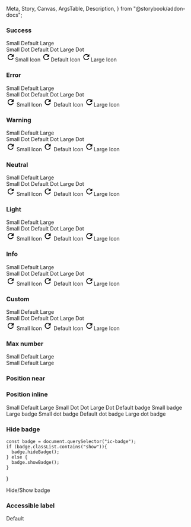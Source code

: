   Meta,
  Story,
  Canvas,
  ArgsTable,
  Description,
} from "@storybook/addon-docs";

<Meta
  title="React Components/Badge"
  component={IcBadge}
/>

<Description markdown={readme} />

### Success

<Canvas>
  <Story name="Success">
    <div style={{padding:"16px"}}>
        <IcButton variant="secondary" style={{marginRight:"16px"}}
          ><IcBadge
            text-label="1"
            slot="badge"
            variant="success"
            size="small"
          ></IcBadge
          >Small</IcButton
        >
        <IcButton variant="secondary" style={{marginRight:"16px"}}
          ><IcBadge text-label="1" slot="badge" variant="success"></IcBadge
          >Default</IcButton
        >
        <IcButton variant="secondary"
          ><IcBadge
            text-label="1"
            slot="badge"
            variant="success"
            size="large"
          ></IcBadge
          >Large</IcButton
        >
      </div>
      <div style={{padding:"16px"}}>
        <IcButton variant="secondary" style={{marginRight:"16px"}}
          ><IcBadge
            type="dot"
            slot="badge"
            variant="success"
            size="small"
          ></IcBadge
          >Small Dot</IcButton
        >
        <IcButton variant="secondary" style={{marginRight:"16px"}}
          ><IcBadge type="dot" slot="badge" variant="success"></IcBadge
          >Default Dot</IcButton
        >
        <IcButton variant="secondary"
          ><IcBadge
            type="dot"
            slot="badge"
            variant="success"
            size="large"
          ></IcBadge
          >Large Dot</IcButton
        >
      </div>
      <div style={{padding:"16px"}}>
        <IcButton variant="secondary" style={{marginRight:"16px"}}
          ><IcBadge type="icon" slot="badge" variant="success" size="small">
            <svg
              slot="badge-icon"
              xmlns="http://www.w3.org/2000/svg"
              height="24px"
              viewBox="0 0 24 24"
              width="24px"
            >
              <path d="M0 0h24v24H0V0z" fill="none" />
              <path
                d="M17.65 6.35C16.2 4.9 14.21 4 12 4c-4.42 0-7.99 3.58-7.99 8s3.57 8 7.99 8c3.73 0 6.84-2.55 7.73-6h-2.08c-.82 2.33-3.04 4-5.65 4-3.31 0-6-2.69-6-6s2.69-6 6-6c1.66 0 3.14.69 4.22 1.78L13 11h7V4l-2.35 2.35z"
              /></svg></IcBadge
          >Small Icon</IcButton
        >
        <IcButton variant="secondary" style={{marginRight:"16px"}}
          ><IcBadge type="icon" slot="badge" variant="success">
            <svg
              slot="badge-icon"
              xmlns="http://www.w3.org/2000/svg"
              height="24px"
              viewBox="0 0 24 24"
              width="24px"
            >
              <path d="M0 0h24v24H0V0z" fill="none" />
              <path
                d="M17.65 6.35C16.2 4.9 14.21 4 12 4c-4.42 0-7.99 3.58-7.99 8s3.57 8 7.99 8c3.73 0 6.84-2.55 7.73-6h-2.08c-.82 2.33-3.04 4-5.65 4-3.31 0-6-2.69-6-6s2.69-6 6-6c1.66 0 3.14.69 4.22 1.78L13 11h7V4l-2.35 2.35z"
              /></svg></IcBadge
          >Default Icon</IcButton
        >
        <IcButton variant="secondary"
          ><IcBadge type="icon" slot="badge" variant="success" size="large">
            <svg
              slot="badge-icon"
              xmlns="http://www.w3.org/2000/svg"
              height="24px"
              viewBox="0 0 24 24"
              width="24px"
            >
              <path d="M0 0h24v24H0V0z" fill="none" />
              <path
                d="M17.65 6.35C16.2 4.9 14.21 4 12 4c-4.42 0-7.99 3.58-7.99 8s3.57 8 7.99 8c3.73 0 6.84-2.55 7.73-6h-2.08c-.82 2.33-3.04 4-5.65 4-3.31 0-6-2.69-6-6s2.69-6 6-6c1.66 0 3.14.69 4.22 1.78L13 11h7V4l-2.35 2.35z"
              /></svg></IcBadge
          >Large Icon</IcButton
        >
      </div>
  </Story>
</Canvas>

### Error

<Canvas>
  <Story name="Error">
    <div style={{padding:"16px"}}>
        <IcButton variant="secondary" style={{marginRight:"16px"}}
          ><IcBadge
            text-label="1"
            slot="badge"
            variant="error"
            size="small"
          ></IcBadge
          >Small</IcButton
        >
        <IcButton variant="secondary" style={{marginRight:"16px"}}
          ><IcBadge text-label="1" slot="badge" variant="error"></IcBadge
          >Default</IcButton
        >
        <IcButton variant="secondary"
          ><IcBadge
            text-label="1"
            slot="badge"
            variant="error"
            size="large"
          ></IcBadge
          >Large</IcButton
        >
      </div>
      <div style={{padding:"16px"}}>
        <IcButton variant="secondary" style={{marginRight:"16px"}}
          ><IcBadge
            type="dot"
            slot="badge"
            variant="error"
            size="small"
          ></IcBadge
          >Small Dot</IcButton
        >
        <IcButton variant="secondary" style={{marginRight:"16px"}}
          ><IcBadge type="dot" slot="badge" variant="error"></IcBadge>Default
          Dot</IcButton
        >
        <IcButton variant="secondary"
          ><IcBadge
            type="dot"
            slot="badge"
            variant="error"
            size="large"
          ></IcBadge
          >Large Dot</IcButton
        >
      </div>
      <div style={{padding:"16px"}}>
        <IcButton variant="secondary" style={{marginRight:"16px"}}
          ><IcBadge type="icon" slot="badge" variant="error" size="small">
            <svg
              slot="badge-icon"
              xmlns="http://www.w3.org/2000/svg"
              height="24px"
              viewBox="0 0 24 24"
              width="24px"
            >
              <path d="M0 0h24v24H0V0z" fill="none" />
              <path
                d="M17.65 6.35C16.2 4.9 14.21 4 12 4c-4.42 0-7.99 3.58-7.99 8s3.57 8 7.99 8c3.73 0 6.84-2.55 7.73-6h-2.08c-.82 2.33-3.04 4-5.65 4-3.31 0-6-2.69-6-6s2.69-6 6-6c1.66 0 3.14.69 4.22 1.78L13 11h7V4l-2.35 2.35z"
              />
            </svg> </IcBadge
          >Small Icon</IcButton
        >
        <IcButton variant="secondary" style={{marginRight:"16px"}}
          ><IcBadge type="icon" slot="badge" variant="error">
            <svg
              slot="badge-icon"
              xmlns="http://www.w3.org/2000/svg"
              height="24px"
              viewBox="0 0 24 24"
              width="24px"
            >
              <path d="M0 0h24v24H0V0z" fill="none" />
              <path
                d="M17.65 6.35C16.2 4.9 14.21 4 12 4c-4.42 0-7.99 3.58-7.99 8s3.57 8 7.99 8c3.73 0 6.84-2.55 7.73-6h-2.08c-.82 2.33-3.04 4-5.65 4-3.31 0-6-2.69-6-6s2.69-6 6-6c1.66 0 3.14.69 4.22 1.78L13 11h7V4l-2.35 2.35z"
              />
            </svg> </IcBadge
          >Default Icon</IcButton
        >
        <IcButton variant="secondary"
          ><IcBadge type="icon" slot="badge" variant="error" size="large">
            <svg
              slot="badge-icon"
              xmlns="http://www.w3.org/2000/svg"
              height="24px"
              viewBox="0 0 24 24"
              width="24px"
            >
              <path d="M0 0h24v24H0V0z" fill="none" />
              <path
                d="M17.65 6.35C16.2 4.9 14.21 4 12 4c-4.42 0-7.99 3.58-7.99 8s3.57 8 7.99 8c3.73 0 6.84-2.55 7.73-6h-2.08c-.82 2.33-3.04 4-5.65 4-3.31 0-6-2.69-6-6s2.69-6 6-6c1.66 0 3.14.69 4.22 1.78L13 11h7V4l-2.35 2.35z"
              /></svg></IcBadge
          >Large Icon</IcButton
        >
      </div>
  </Story>
</Canvas>

### Warning

<Canvas>
  <Story name="Warning">
    <div style={{padding:"16px"}}>
        <IcButton variant="secondary" style={{marginRight:"16px"}}
          ><IcBadge
            text-label="1"
            slot="badge"
            variant="warning"
            size="small"
          ></IcBadge
          >Small</IcButton
        >
        <IcButton variant="secondary" style={{marginRight:"16px"}}
          ><IcBadge text-label="1" slot="badge" variant="warning"></IcBadge
          >Default</IcButton
        >
        <IcButton variant="secondary"
          ><IcBadge
            text-label="1"
            slot="badge"
            variant="warning"
            size="large"
          ></IcBadge
          >Large</IcButton
        >
      </div>
      <div style={{padding:"16px"}}>
        <IcButton variant="secondary" style={{marginRight:"16px"}}
          ><IcBadge
            type="dot"
            slot="badge"
            variant="warning"
            size="small"
          ></IcBadge
          >Small Dot</IcButton
        >
        <IcButton variant="secondary" style={{marginRight:"16px"}}
          ><IcBadge type="dot" slot="badge" variant="warning"></IcBadge
          >Default Dot</IcButton
        >
        <IcButton variant="secondary"
          ><IcBadge
            type="dot"
            slot="badge"
            variant="warning"
            size="large"
          ></IcBadge
          >Large Dot</IcButton
        >
      </div>
      <div style={{padding:"16px"}}>
        <IcButton variant="secondary" style={{marginRight:"16px"}}
          ><IcBadge type="icon" slot="badge" variant="warning" size="small">
            <svg
              slot="badge-icon"
              xmlns="http://www.w3.org/2000/svg"
              height="24px"
              viewBox="0 0 24 24"
              width="24px"
            >
              <path d="M0 0h24v24H0V0z" fill="none" />
              <path
                d="M17.65 6.35C16.2 4.9 14.21 4 12 4c-4.42 0-7.99 3.58-7.99 8s3.57 8 7.99 8c3.73 0 6.84-2.55 7.73-6h-2.08c-.82 2.33-3.04 4-5.65 4-3.31 0-6-2.69-6-6s2.69-6 6-6c1.66 0 3.14.69 4.22 1.78L13 11h7V4l-2.35 2.35z"
              />
            </svg> </IcBadge
          >Small Icon</IcButton
        >
        <IcButton variant="secondary" style={{marginRight:"16px"}}
          ><IcBadge type="icon" slot="badge" variant="warning">
            <svg
              slot="badge-icon"
              xmlns="http://www.w3.org/2000/svg"
              height="24px"
              viewBox="0 0 24 24"
              width="24px"
            >
              <path d="M0 0h24v24H0V0z" fill="none" />
              <path
                d="M17.65 6.35C16.2 4.9 14.21 4 12 4c-4.42 0-7.99 3.58-7.99 8s3.57 8 7.99 8c3.73 0 6.84-2.55 7.73-6h-2.08c-.82 2.33-3.04 4-5.65 4-3.31 0-6-2.69-6-6s2.69-6 6-6c1.66 0 3.14.69 4.22 1.78L13 11h7V4l-2.35 2.35z"
              />
            </svg> </IcBadge
          >Default Icon</IcButton
        >
        <IcButton variant="secondary"
          ><IcBadge type="icon" slot="badge" variant="warning" size="large">
            <svg
              slot="badge-icon"
              xmlns="http://www.w3.org/2000/svg"
              height="24px"
              viewBox="0 0 24 24"
              width="24px"
            >
              <path d="M0 0h24v24H0V0z" fill="none" />
              <path
                d="M17.65 6.35C16.2 4.9 14.21 4 12 4c-4.42 0-7.99 3.58-7.99 8s3.57 8 7.99 8c3.73 0 6.84-2.55 7.73-6h-2.08c-.82 2.33-3.04 4-5.65 4-3.31 0-6-2.69-6-6s2.69-6 6-6c1.66 0 3.14.69 4.22 1.78L13 11h7V4l-2.35 2.35z"
              /></svg></IcBadge
          >Large Icon</IcButton
        >
      </div>
  </Story>
</Canvas>

### Neutral

<Canvas>
  <Story name="Neutral">
    <div style={{padding:"16px"}}>
        <IcButton variant="secondary" style={{marginRight:"16px"}}
          ><IcBadge
            text-label="1"
            slot="badge"
            variant="neutral"
            size="small"
          ></IcBadge
          >Small</IcButton
        >
        <IcButton variant="secondary" style={{marginRight:"16px"}}
          ><IcBadge text-label="1" slot="badge" variant="neutral"></IcBadge
          >Default</IcButton
        >
        <IcButton variant="secondary"
          ><IcBadge
            text-label="1"
            slot="badge"
            variant="neutral"
            size="large"
          ></IcBadge
          >Large</IcButton
        >
      </div>
      <div style={{padding:"16px"}}>
        <IcButton variant="secondary" style={{marginRight:"16px"}}
          ><IcBadge
            type="dot"
            slot="badge"
            variant="neutral"
            size="small"
          ></IcBadge
          >Small Dot</IcButton
        >
        <IcButton variant="secondary" style={{marginRight:"16px"}}
          ><IcBadge type="dot" slot="badge" variant="neutral"></IcBadge
          >Default Dot</IcButton
        >
        <IcButton variant="secondary"
          ><IcBadge
            type="dot"
            slot="badge"
            variant="neutral"
            size="large"
          ></IcBadge
          >Large Dot</IcButton
        >
      </div>
      <div style={{padding:"16px"}}>
        <IcButton variant="secondary" style={{marginRight:"16px"}}
          ><IcBadge type="icon" slot="badge" variant="neutral" size="small">
            <svg
              slot="badge-icon"
              xmlns="http://www.w3.org/2000/svg"
              height="24px"
              viewBox="0 0 24 24"
              width="24px"
            >
              <path d="M0 0h24v24H0V0z" fill="none" />
              <path
                d="M17.65 6.35C16.2 4.9 14.21 4 12 4c-4.42 0-7.99 3.58-7.99 8s3.57 8 7.99 8c3.73 0 6.84-2.55 7.73-6h-2.08c-.82 2.33-3.04 4-5.65 4-3.31 0-6-2.69-6-6s2.69-6 6-6c1.66 0 3.14.69 4.22 1.78L13 11h7V4l-2.35 2.35z"
              />
            </svg> </IcBadge
          >Small Icon</IcButton
        >
        <IcButton variant="secondary" style={{marginRight:"16px"}}
          ><IcBadge type="icon" slot="badge" variant="neutral">
            <svg
              slot="badge-icon"
              xmlns="http://www.w3.org/2000/svg"
              height="24px"
              viewBox="0 0 24 24"
              width="24px"
            >
              <path d="M0 0h24v24H0V0z" fill="none" />
              <path
                d="M17.65 6.35C16.2 4.9 14.21 4 12 4c-4.42 0-7.99 3.58-7.99 8s3.57 8 7.99 8c3.73 0 6.84-2.55 7.73-6h-2.08c-.82 2.33-3.04 4-5.65 4-3.31 0-6-2.69-6-6s2.69-6 6-6c1.66 0 3.14.69 4.22 1.78L13 11h7V4l-2.35 2.35z"
              />
            </svg> </IcBadge
          >Default Icon</IcButton
        >
        <IcButton variant="secondary"
          ><IcBadge type="icon" slot="badge" variant="neutral" size="large">
            <svg
              slot="badge-icon"
              xmlns="http://www.w3.org/2000/svg"
              height="24px"
              viewBox="0 0 24 24"
              width="24px"
            >
              <path d="M0 0h24v24H0V0z" fill="none" />
              <path
                d="M17.65 6.35C16.2 4.9 14.21 4 12 4c-4.42 0-7.99 3.58-7.99 8s3.57 8 7.99 8c3.73 0 6.84-2.55 7.73-6h-2.08c-.82 2.33-3.04 4-5.65 4-3.31 0-6-2.69-6-6s2.69-6 6-6c1.66 0 3.14.69 4.22 1.78L13 11h7V4l-2.35 2.35z"
              /></svg></IcBadge
          >Large Icon</IcButton
        >
      </div>
  </Story>
</Canvas>

### Light

<Canvas>
  <Story name="Light">
    <div style={{padding:"16px"}}>
        <IcButton variant="secondary" style={{marginRight:"16px"}}
          ><IcBadge
            text-label="1"
            slot="badge"
            variant="light"
            size="small"
          ></IcBadge
          >Small</IcButton
        >
        <IcButton variant="secondary" style={{marginRight:"16px"}}
          ><IcBadge text-label="1" slot="badge" variant="light"></IcBadge
          >Default</IcButton
        >
        <IcButton variant="secondary"
          ><IcBadge
            text-label="1"
            slot="badge"
            variant="light"
            size="large"
          ></IcBadge
          >Large</IcButton
        >
      </div>
      <div style={{padding:"16px"}}>
        <IcButton variant="secondary" style={{marginRight:"16px"}}
          ><IcBadge
            type="dot"
            slot="badge"
            variant="light"
            size="small"
          ></IcBadge
          >Small Dot</IcButton
        >
        <IcButton variant="secondary" style={{marginRight:"16px"}}
          ><IcBadge type="dot" slot="badge" variant="light"></IcBadge>Default
          Dot</IcButton
        >
        <IcButton variant="secondary"
          ><IcBadge
            type="dot"
            slot="badge"
            variant="light"
            size="large"
          ></IcBadge
          >Large Dot</IcButton
        >
      </div>
      <div style={{padding:"16px"}}>
        <IcButton variant="secondary" style={{marginRight:"16px"}}
          ><IcBadge type="icon" slot="badge" variant="light" size="small">
            <svg
              slot="badge-icon"
              xmlns="http://www.w3.org/2000/svg"
              height="24px"
              viewBox="0 0 24 24"
              width="24px"
            >
              <path d="M0 0h24v24H0V0z" fill="none" />
              <path
                d="M17.65 6.35C16.2 4.9 14.21 4 12 4c-4.42 0-7.99 3.58-7.99 8s3.57 8 7.99 8c3.73 0 6.84-2.55 7.73-6h-2.08c-.82 2.33-3.04 4-5.65 4-3.31 0-6-2.69-6-6s2.69-6 6-6c1.66 0 3.14.69 4.22 1.78L13 11h7V4l-2.35 2.35z"
              />
            </svg> </IcBadge
          >Small Icon</IcButton
        >
        <IcButton variant="secondary" style={{marginRight:"16px"}}
          ><IcBadge type="icon" slot="badge" variant="light">
            <svg
              slot="badge-icon"
              xmlns="http://www.w3.org/2000/svg"
              height="24px"
              viewBox="0 0 24 24"
              width="24px"
            >
              <path d="M0 0h24v24H0V0z" fill="none" />
              <path
                d="M17.65 6.35C16.2 4.9 14.21 4 12 4c-4.42 0-7.99 3.58-7.99 8s3.57 8 7.99 8c3.73 0 6.84-2.55 7.73-6h-2.08c-.82 2.33-3.04 4-5.65 4-3.31 0-6-2.69-6-6s2.69-6 6-6c1.66 0 3.14.69 4.22 1.78L13 11h7V4l-2.35 2.35z"
              />
            </svg> </IcBadge
          >Default Icon</IcButton
        >
        <IcButton variant="secondary"
          ><IcBadge type="icon" slot="badge" variant="light" size="large">
            <svg
              slot="badge-icon"
              xmlns="http://www.w3.org/2000/svg"
              height="24px"
              viewBox="0 0 24 24"
              width="24px"
            >
              <path d="M0 0h24v24H0V0z" fill="none" />
              <path
                d="M17.65 6.35C16.2 4.9 14.21 4 12 4c-4.42 0-7.99 3.58-7.99 8s3.57 8 7.99 8c3.73 0 6.84-2.55 7.73-6h-2.08c-.82 2.33-3.04 4-5.65 4-3.31 0-6-2.69-6-6s2.69-6 6-6c1.66 0 3.14.69 4.22 1.78L13 11h7V4l-2.35 2.35z"
              /></svg></IcBadge
          >Large Icon</IcButton
        >
      </div>
  </Story>
</Canvas>

### Info

<Canvas>
  <Story name="Info">
    <div style={{padding:"16px"}}>
        <IcButton variant="secondary" style={{marginRight:"16px"}}
          ><IcBadge
            text-label="1"
            slot="badge"
            variant="info"
            size="small"
          ></IcBadge
          >Small</IcButton
        >
        <IcButton variant="secondary" style={{marginRight:"16px"}}
          ><IcBadge text-label="1" slot="badge" variant="info"></IcBadge
          >Default</IcButton
        >
        <IcButton variant="secondary"
          ><IcBadge
            text-label="1"
            slot="badge"
            variant="info"
            size="large"
          ></IcBadge
          >Large</IcButton
        >
      </div>
      <div style={{padding:"16px"}}>
        <IcButton variant="secondary" style={{marginRight:"16px"}}
          ><IcBadge
            type="dot"
            slot="badge"
            variant="info"
            size="small"
          ></IcBadge
          >Small Dot</IcButton
        >
        <IcButton variant="secondary" style={{marginRight:"16px"}}
          ><IcBadge type="dot" slot="badge" variant="info"></IcBadge>Default
          Dot</IcButton
        >
        <IcButton variant="secondary"
          ><IcBadge
            type="dot"
            slot="badge"
            variant="info"
            size="large"
          ></IcBadge
          >Large Dot</IcButton
        >
      </div>
      <div style={{padding:"16px"}}>
        <IcButton variant="secondary" style={{marginRight:"16px"}}
          ><IcBadge type="icon" slot="badge" variant="info" size="small">
            <svg
              slot="badge-icon"
              xmlns="http://www.w3.org/2000/svg"
              height="24px"
              viewBox="0 0 24 24"
              width="24px"
            >
              <path d="M0 0h24v24H0V0z" fill="none" />
              <path
                d="M17.65 6.35C16.2 4.9 14.21 4 12 4c-4.42 0-7.99 3.58-7.99 8s3.57 8 7.99 8c3.73 0 6.84-2.55 7.73-6h-2.08c-.82 2.33-3.04 4-5.65 4-3.31 0-6-2.69-6-6s2.69-6 6-6c1.66 0 3.14.69 4.22 1.78L13 11h7V4l-2.35 2.35z"
              />
            </svg> </IcBadge
          >Small Icon</IcButton
        >
        <IcButton variant="secondary" style={{marginRight:"16px"}}
          ><IcBadge type="icon" slot="badge" variant="info">
            <svg
              slot="badge-icon"
              xmlns="http://www.w3.org/2000/svg"
              height="24px"
              viewBox="0 0 24 24"
              width="24px"
            >
              <path d="M0 0h24v24H0V0z" fill="none" />
              <path
                d="M17.65 6.35C16.2 4.9 14.21 4 12 4c-4.42 0-7.99 3.58-7.99 8s3.57 8 7.99 8c3.73 0 6.84-2.55 7.73-6h-2.08c-.82 2.33-3.04 4-5.65 4-3.31 0-6-2.69-6-6s2.69-6 6-6c1.66 0 3.14.69 4.22 1.78L13 11h7V4l-2.35 2.35z"
              />
            </svg> </IcBadge
          >Default Icon</IcButton
        >
        <IcButton variant="secondary"
          ><IcBadge type="icon" slot="badge" variant="info" size="large">
            <svg
              slot="badge-icon"
              xmlns="http://www.w3.org/2000/svg"
              height="24px"
              viewBox="0 0 24 24"
              width="24px"
            >
              <path d="M0 0h24v24H0V0z" fill="none" />
              <path
                d="M17.65 6.35C16.2 4.9 14.21 4 12 4c-4.42 0-7.99 3.58-7.99 8s3.57 8 7.99 8c3.73 0 6.84-2.55 7.73-6h-2.08c-.82 2.33-3.04 4-5.65 4-3.31 0-6-2.69-6-6s2.69-6 6-6c1.66 0 3.14.69 4.22 1.78L13 11h7V4l-2.35 2.35z"
              /></svg></IcBadge
          >Large Icon</IcButton
        >
      </div>
  </Story>
</Canvas>

### Custom

<Canvas>
  <Story name="Custom">
    <div style={{padding:"16px"}}>
        <IcButton variant="secondary" style={{marginRight:"16px"}}
          ><IcBadge
            text-label="1"
            slot="badge"
            variant="custom"
            custom-color="#F8C8DC"
            size="small"
          ></IcBadge
          >Small</IcButton
        >
        <IcButton variant="secondary" style={{marginRight:"16px"}}
          ><IcBadge
            text-label="1"
            slot="badge"
            variant="custom"
            custom-color="#F8C8DC"
          ></IcBadge
          >Default</IcButton
        >
        <IcButton variant="secondary"
          ><IcBadge
            text-label="1"
            slot="badge"
            variant="custom"
            custom-color="#F8C8DC"
            size="large"
          ></IcBadge
          >Large</IcButton
        >
      </div>
      <div style={{padding:"16px"}}>
        <IcButton variant="secondary" style={{marginRight:"16px"}}
          ><IcBadge
            type="dot"
            slot="badge"
            variant="custom"
            custom-color="#F8C8DC"
            size="small"
          ></IcBadge
          >Small Dot</IcButton
        >
        <IcButton variant="secondary" style={{marginRight:"16px"}}
          ><IcBadge
            type="dot"
            slot="badge"
            variant="custom"
            custom-color="#F8C8DC"
          ></IcBadge
          >Default Dot</IcButton
        >
        <IcButton variant="secondary"
          ><IcBadge
            type="dot"
            slot="badge"
            variant="custom"
            custom-color="#F8C8DC"
            size="large"
          ></IcBadge
          >Large Dot</IcButton
        >
      </div>
      <div style={{padding:"16px"}}>
        <IcButton variant="secondary" style={{marginRight:"16px"}}
          ><IcBadge
            type="icon"
            slot="badge"
            variant="custom"
            custom-color="#F8C8DC"
            size="small"
          >
            <svg
              slot="badge-icon"
              xmlns="http://www.w3.org/2000/svg"
              height="24px"
              viewBox="0 0 24 24"
              width="24px"
            >
              <path d="M0 0h24v24H0V0z" fill="none" />
              <path
                d="M17.65 6.35C16.2 4.9 14.21 4 12 4c-4.42 0-7.99 3.58-7.99 8s3.57 8 7.99 8c3.73 0 6.84-2.55 7.73-6h-2.08c-.82 2.33-3.04 4-5.65 4-3.31 0-6-2.69-6-6s2.69-6 6-6c1.66 0 3.14.69 4.22 1.78L13 11h7V4l-2.35 2.35z"
              />
            </svg> </IcBadge
          >Small Icon</IcButton
        >
        <IcButton variant="secondary" style={{marginRight:"16px"}}
          ><IcBadge
            type="icon"
            slot="badge"
            variant="custom"
            custom-color="#F8C8DC"
          >
            <svg
              slot="badge-icon"
              xmlns="http://www.w3.org/2000/svg"
              height="24px"
              viewBox="0 0 24 24"
              width="24px"
            >
              <path d="M0 0h24v24H0V0z" fill="none" />
              <path
                d="M17.65 6.35C16.2 4.9 14.21 4 12 4c-4.42 0-7.99 3.58-7.99 8s3.57 8 7.99 8c3.73 0 6.84-2.55 7.73-6h-2.08c-.82 2.33-3.04 4-5.65 4-3.31 0-6-2.69-6-6s2.69-6 6-6c1.66 0 3.14.69 4.22 1.78L13 11h7V4l-2.35 2.35z"
              />
            </svg> </IcBadge
          >Default Icon</IcButton
        >
        <IcButton variant="secondary"
          ><IcBadge
            type="icon"
            slot="badge"
            variant="custom"
            custom-color="#F8C8DC"
            size="large"
          >
            <svg
              slot="badge-icon"
              xmlns="http://www.w3.org/2000/svg"
              height="24px"
              viewBox="0 0 24 24"
              width="24px"
            >
              <path d="M0 0h24v24H0V0z" fill="none" />
              <path
                d="M17.65 6.35C16.2 4.9 14.21 4 12 4c-4.42 0-7.99 3.58-7.99 8s3.57 8 7.99 8c3.73 0 6.84-2.55 7.73-6h-2.08c-.82 2.33-3.04 4-5.65 4-3.31 0-6-2.69-6-6s2.69-6 6-6c1.66 0 3.14.69 4.22 1.78L13 11h7V4l-2.35 2.35z"
              /></svg></IcBadge
          >Large Icon</IcButton
        >
      </div>
  </Story>
</Canvas>

### Max number

<Canvas>
  <Story name="Max number">
    <div style={{padding:"16px"}}>
        <IcButton variant="secondary" style={{marginRight:"16px"}}
          ><IcBadge
            text-label="1000"
            slot="badge"
            size="small"
            max-number="9"
          ></IcBadge
          >Small</IcButton
        >
        <IcButton variant="secondary" style={{marginRight:"16px"}}
          ><IcBadge
            text-label="1000"
            max-number="9"
            slot="badge"
          ></IcBadge
          >Default</IcButton
        >
        <IcButton variant="secondary"
          ><IcBadge
            text-label="1000"
            slot="badge"
            size="large"
            max-number="9"
          ></IcBadge
          >Large</IcButton
        >
      </div>
      <div style={{padding:"16px"}}>
        <IcButton variant="secondary" style={{marginRight:"16px"}}
          ><IcBadge
            text-label="1000"
            slot="badge"
            size="small"
            max-number="99"
          ></IcBadge
          >Small</IcButton
        >
        <IcButton variant="secondary" style={{marginRight:"16px"}}
          ><IcBadge
            text-label="1000"
            max-number="99"
            slot="badge"
          ></IcBadge
          >Default</IcButton
        >
        <IcButton variant="secondary"
          ><IcBadge
            text-label="1000"
            slot="badge"
            size="large"
            max-number="99"
          ></IcBadge
          >Large</IcButton
        >
      </div>
  </Story>
</Canvas>

### Position near

<Canvas>
  <Story name="Position near">
    <div style={{padding:"16px"}}>
        <IcChip label="Small" style={{marginRight:"16px"}}
          ><IcBadge
            text-label="1"
            slot="badge"
            position="near"
            size="small"
          ></IcBadge
        ></IcChip>
        <IcChip label="Default" style={{marginRight:"16px"}}
          ><IcBadge
            text-label="1"
            slot="badge"
            position="near"
          ></IcBadge
        ></IcChip>
        <IcChip label="Large"
          ><IcBadge
            text-label="1"
            slot="badge"
            position="near"
            size="large"
          ></IcBadge
        ></IcChip>
      </div>
      <div style={{padding:"16px"}}>
        <IcChip label="Small Dot" style={{marginRight:"16px"}}
          ><IcBadge
            type="dot"
            slot="badge"
            position="near"
            size="small"
          ></IcBadge
        ></IcChip>
        <IcChip
          label="Default Dot"
          style={{marginRight:"16px"}}
          ><IcBadge
            type="dot"
            slot="badge"
            position="near"
          ></IcBadge
        ></IcChip>
        <IcChip label="Large Dot"
          ><IcBadge
            type="dot"
            slot="badge"
            position="near"
            size="large"
          ></IcBadge
        ></IcChip>
      </div>
  </Story>
</Canvas>

### Position inline

<Canvas>
  <Story name="Position inline">
    <IcTabContext>
      <IcTabGroup label="Example tab group">
        <IcTab
          >Small<IcBadge
            text-label="1"
            slot="badge"
            position="inline"
            size="small"
            accessibleLabel="1 notification found"
          ></IcBadge
        ></IcTab>
        <IcTab
          >Default<IcBadge
            text-label="1"
            slot="badge"
            position="inline"
            accessibleLabel="1 notification found"
          ></IcBadge
        ></IcTab>
        <IcTab
          >Large<IcBadge
            text-label="1"
            slot="badge"
            position="inline"
            size="large"
            accessibleLabel="1 notification found"
          ></IcBadge
        ></IcTab>
        <IcTab
          >Small Dot<IcBadge
            type="dot"
            slot="badge"
            position="inline"
            size="small"
          ></IcBadge
        ></IcTab>
        <IcTab
          >Dot<IcBadge
            type="dot"
            slot="badge"
            position="inline"
          ></IcBadge
        ></IcTab>
        <IcTab
          >Large Dot<IcBadge
            type="dot"
            slot="badge"
            position="inline"
            size="large"
          ></IcBadge
        ></IcTab>
      </IcTabGroup>
      <IcTabPanel>Default badge</IcTabPanel>
      <IcTabPanel>Small badge</IcTabPanel>
      <IcTabPanel>Large badge</IcTabPanel>
      <IcTabPanel>Small dot badge</IcTabPanel>
      <IcTabPanel>Default dot badge</IcTabPanel>
      <IcTabPanel>Large dot badge</IcTabPanel>
    </IcTabContext>
  </Story>
</Canvas>

### Hide badge

    const badge = document.querySelector("ic-badge");
    if (badge.classList.contains("show")){
      badge.hideBadge();
    } else {
      badge.showBadge();
    }
}

<Canvas>
  <Story name="Hide badge">
      <div style={{padding:"16px"}}>
        <IcButton variant="secondary" onclick={showHideBadge}
          ><IcBadge text-label="1" slot="badge"></IcBadge>Hide/Show
          badge</IcButton
        >
      </div> 
  </Story>
</Canvas>

### Accessible label

<Canvas>
  <Story name="Accessible label">
    <div style={{padding:"16px"}}>
      <IcButton variant="secondary" style={{marginRight:"16px"}}
        ><IcBadge
          text-label="1"
          slot="badge"
          size="large"
          accessible-label="1 notification found"
        ></IcBadge
        >Default</IcButton
      >
      <IcChip label="Default dot" dismissible="true"
        ><IcBadge
          type="dot"
          slot="badge"
          position="near"
          accessible-label="1 notification found"
        ></IcBadge
      ></IcChip>
    </div> 
  </Story>
</Canvas>
